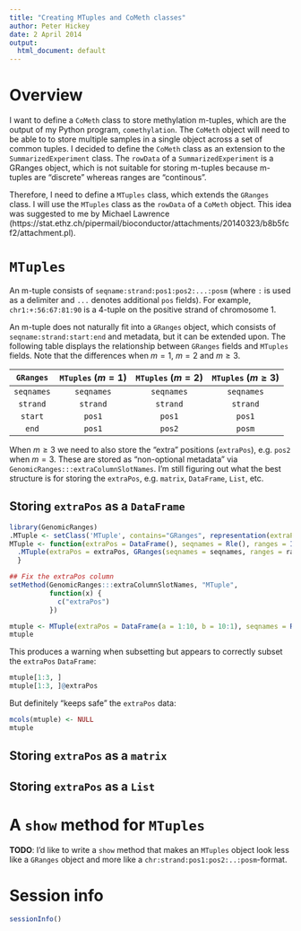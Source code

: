 ```yaml
---
title: "Creating MTuples and CoMeth classes"
author: Peter Hickey
date: 2 April 2014
output:
  html_document: default
---
```


# Overview
I want to define a `CoMeth` class to store methylation m-tuples, which are the output of my Python program, `comethylation`. The `CoMeth` object will need to be able to to store multiple samples in a single object across a set of common tuples. I decided to define the `CoMeth` class as an extension to the `SummarizedExperiment` class. The `rowData` of a `SummarizedExperiment` is a GRanges object, which is not suitable for storing m-tuples because m-tuples are "discrete" whereas ranges are "continous".

Therefore, I need to define a `MTuples` class, which extends the `GRanges` class. I will use the `MTuples` class as the `rowData` of a `CoMeth` object. This idea was suggested to me by Michael Lawrence (https://stat.ethz.ch/pipermail/bioconductor/attachments/20140323/b8b5fcf2/attachment.pl).

# `MTuples`
An m-tuple consists of `seqname:strand:pos1:pos2:...:posm` (where `:` is used as a delimiter and `...` denotes additional `pos` fields). For example, `chr1:+:56:67:81:90` is a 4-tuple on the positive strand of chromosome 1.

An m-tuple does not naturally fit into a `GRanges` object, which consists of `seqname:strand:start:end` and metadata, but it can be extended upon. The following table displays the relationship between `GRanges` fields and `MTuples` fields. Note that the differences when $m = 1$, $m = 2$ and $m \geq 3$.

 `GRanges`     `MTuples` ($m = 1$)   `MTuples` ($m = 2$)      `MTuples` ($m \geq 3$)
-----------   --------------------- --------------------- ----------------------------
 `seqnames`    `seqnames`                `seqnames`              `seqnames`
 `strand`      `strand`                  `strand`                `strand`
 `start`       `pos1`                    `pos1`                  `pos1`
 `end`         `pos1`                    `pos2`                  `posm`

When $m \geq 3$ we need to also store the "extra" positions (`extraPos`), e.g. `pos2` when $m = 3$. These are stored as "non-optional metadata" via `GenomicRanges:::extraColumnSlotNames`. I'm still figuring out what the best structure is for storing the `extraPos`, e.g. `matrix`, `DataFrame`, `List`, etc.

## Storing `extraPos` as a `DataFrame`
```r
library(GenomicRanges)
.MTuple <- setClass('MTuple', contains="GRanges", representation(extraPos = "DataFrame"))
MTuple <- function(extraPos = DataFrame(), seqnames = Rle(), ranges = IRanges(), strand = Rle("*", length(seqnames)), ..., seqlengths = NULL, seqinfo = NULL){
  .MTuple(extraPos = extraPos, GRanges(seqnames = seqnames, ranges = ranges, strand = strand, ..., seqlengths = seqlengths, seqinfo = seqinfo))
  }

## Fix the extraPos column
setMethod(GenomicRanges:::extraColumnSlotNames, "MTuple",
          function(x) {
            c("extraPos")
          })

mtuple <- MTuple(extraPos = DataFrame(a = 1:10, b = 10:1), seqnames = Rle(c("chr1", "chr2", "chr1", "chr3"), c(1, 3, 2, 4)), ranges = IRanges(1:10, width = 10:1, names = head(letters,10)), strand = Rle(strand(c("-", "+", "*", "+", "-")), c(1, 2, 2, 3, 2)), score = 1:10, GC = seq(1, 0, length=10), seqinfo = Seqinfo(paste0("chr", 1:3), c(1000, 2000, 1500), NA, "mock1"))
mtuple
```
This produces a warning when subsetting but appears to correctly subset the `extraPos` `DataFrame`:
```r
mtuple[1:3, ]
mtuple[1:3, ]@extraPos
```
But definitely "keeps safe" the `extraPos` data:
```r
mcols(mtuple) <- NULL
mtuple
```

## Storing `extraPos` as a `matrix`

## Storing `extraPos` as a `List`

# A `show` method for `MTuples`
__TODO__: I'd like to write a `show` method that makes an `MTuples` object look less like a `GRanges` object and more like a `chr:strand:pos1:pos2:..:posm`-format.

# Session info
```r
sessionInfo()
```
